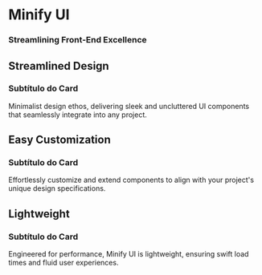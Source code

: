 


<Meta title="Home" />

<Navbar />
<div class="page" id='home'>

<div class="header">
  <h1 className="headerTitle">Minify UI</h1>
  <h3 className="headerSubtitle">Streamlining Front-End Excellence</h3>
</div>

<div class="row">
<div class="card">
  <div class="titleSection">
    <div class="titleIcon">
      <MdOutlineDesignServices class="icon" />
      <h2 class="title">Streamlined Design</h2>
    </div>
    <h3 class="subtitle">Subtítulo do Card</h3>
  </div>

  <p class="description">
    Minimalist design ethos, delivering sleek and uncluttered UI components that seamlessly integrate into any project.
  </p>
</div>

<div class="card">
  <div class="titleSection">
    <div class="titleIcon">
      <GrConfigure class="icon" />
      <h2 class="title">Easy Customization</h2>
    </div>
    <h3 class="subtitle">Subtítulo do Card</h3>
  </div>

  <p class="description">
    Effortlessly customize and extend components to align with your project's unique design specifications.
  </p>
</div>

<div class="card">
  <div class="titleSection">
    <div class="titleIcon">
      <BsFeather class="icon" />
      <h2 class="title">Lightweight</h2>
    </div>
    <h3 class="subtitle">Subtítulo do Card</h3>
  </div>

  <p class="description">
    Engineered for performance, Minify UI is lightweight, ensuring swift load times and fluid user experiences.
  </p>
</div>
</div>
</div>

<style>
  {`

  .page {
    height: 100vh;

    display: flex;
    flex-direction: column;

    gap: 5rem;

    justify-content: center;
    align-items: center;
  }

  .header {
    display: flex;
    flex-direction: column;

    line-height: 3rem;
  }

  .headerTitle {
    color: #000;

    font-size: 64pt;
    font-weight: bolder;
  }

  .headerSubtitle {
    color: #000;

    font-size: 12pt;
    font-weight: light;

    text-align: center;
  }

  .row {
    display: flex;
    gap: 0.5rem;

    align-items: baseline;
    justify-content: left;
  }

.card {
  display: flex;
  flex-direction: column;

  min-width: 16rem;

  justify-content: center;
  align-items: left;

  border-radius: 8px;

  border: 0.5px solid #000;
  box-shadow: -3px 2px 0px 1px #000;

  padding: 20px;
  margin: 20px;

  padding-top: none;
  margin-top: none;

  max-width: 300px;
}

.titleSection {
  display: flex;
  flex-direction: column;

  height: fit-content;

  padding: 0rem;

  justify-content: flex-start;
  align-items: left;

  line-height: 1rem;

  gap: 0rem;
}

.titleIcon {
  display: flex;
  gap: 0.5rem;

  align-items: center;
  justify-content: left;
}

.icon {
  margin-bottom: 15px;
  padding: 0rem;

  color: #000;
  font-size: 14pt
}

.title {
  padding: none;
  margin: none;

  font-size: 20px;

  border: none;
  text:decoration: none;
}

.subtitle {
  padding: none;
  margin: none;

  font-size: 18px;
  color: #888888;
}

.description {
  padding: none;
  margin: none;

  margin: 5px 0px;

  font-size: 14px;
  line-height: 1rem;
}

p, h2 {
  margin: 0rem;
}
  `}
</style>
